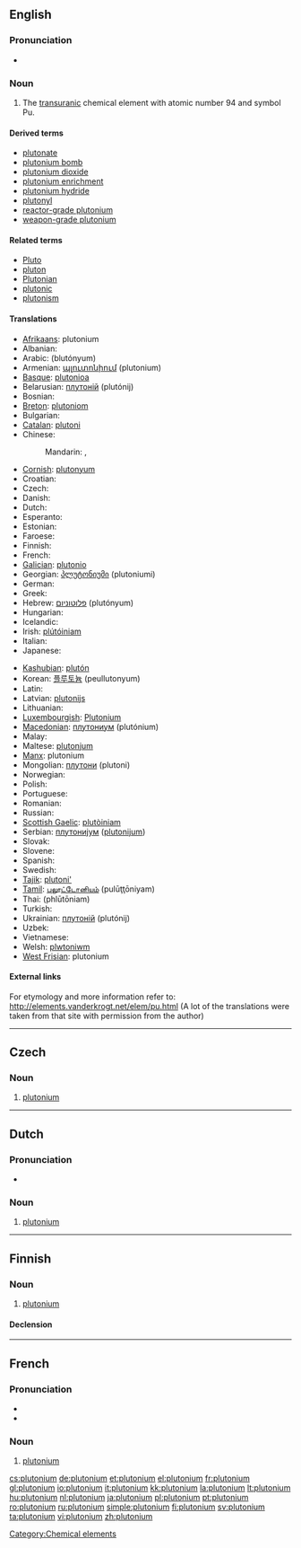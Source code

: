 {{also|Plutonium|plutónium}}
==English==
{{elements|Pu|neptunium|Np|americium|Am}}

===Pronunciation===
* {{audio|en-us-plutonium.ogg|Audio (US)}}

===Noun===
{{en-noun|-}}
{{wikipedia}}

# {{element}} The [[transuranic]] chemical element with atomic number 94 and symbol Pu.

====Derived terms====
* [[plutonate]]
* [[plutonium bomb]]
* [[plutonium dioxide]]
* [[plutonium enrichment]]
* [[plutonium hydride]]
* [[plutonyl]]
* [[reactor-grade plutonium]]
* [[weapon-grade plutonium]]

====Related terms====
* [[Pluto]]
* [[pluton]]
* [[Plutonian]]
* [[plutonic]]
* [[plutonism]]

====Translations====
{{trans-top|chemical element}}
* [[Afrikaans]]: plutonium
* Albanian: {{t-|sq|plutonium|xs=Albanian}}
* Arabic: {{Arab|[[بلوتونيوم]]}} (blutónyum) {{m}}
* Armenian: [[պլուտոնիում]] (plutonium)
* [[Basque]]: [[plutonioa]]
* Belarusian: [[плутонiй]] (plutónij) {{m}}
* Bosnian: {{t-|bs|plutonij}}
* [[Breton]]: [[plutoniom]] {{m}}
* Bulgarian: {{t+|bg|плутоний|m|tr=plutónij}}
* [[Catalan]]: [[plutoni]]
* Chinese:
*: Mandarin: {{t|zh|鈈|sc=Hani}}, {{t|zh|钚|tr=bù)|sc=Hani}}
* [[Cornish]]: [[plutonyum]]
* Croatian: {{t-|hr|plutonij}}
* Czech: {{t+|cs|plutonium|n}}
* Danish: {{t-|da|plutonium}}
* Dutch: {{t+|nl|plutonium|n}}
* Esperanto: {{t-|eo|plutonio|xs=Esperanto}}
* Estonian: {{t-|et|plutoonium}}
* Faroese: {{t-|fo|plutonium|xs=Faroese}}
* Finnish: {{t+|fi|plutonium}}
* French: {{t+|fr|plutonium|m}}
* [[Galician]]: [[plutonio]]
* Georgian: [[პლუტონიუმი]] (plutoniumi)
* German: {{t+|de|Plutonium|n}}
* Greek: {{t+|el|πλουτώνιο|n|tr=ploutónio}}
* Hebrew: [[פלוטוניום]] (plutónyum)
* Hungarian: {{t+|hu|plutónium}}
* Icelandic: {{t+|is|plúton}}
* Irish: [[plútóiniam]]
* Italian: {{t+|it|plutonio|m}}
* Japanese: {{t+|ja|プルトニウム|tr=purutoniumu}}
{{trans-mid}}
* [[Kashubian]]: [[plutón]]
* Korean: [[플루토늄]] (peullutonyum)
* Latin: {{t+|la|plutonium}}
* Latvian: [[plutonijs]]
* Lithuanian: {{t+|lt|plutonis|xs=Lithuanian}}
* [[Luxembourgish]]: [[Plutonium]]
* [[Macedonian]]: [[плутониум]] (plutónium) {{m}}
* Malay: {{t-|ms|plutonium|xs=Malay}}
* Maltese: [[plutonjum]]
* [[Manx]]: plutonium
* Mongolian: [[плутони]] (plutoni)
* Norwegian: {{t-|no|plutonium}}
* Polish: {{t+|pl|pluton|m}}
* Portuguese: {{t+|pt|plutónio|m}}
* Romanian: {{t+|ro|plutoniu|n}}
* Russian: {{t+|ru|плутоний|m|tr=plutónij}}
* [[Scottish Gaelic]]: [[plutòiniam]]
* Serbian: [[плутониjум]] ([[plutonijum]]) {{m}}
* Slovak: {{t-|sk|plutonium}}
* Slovene: {{t+|sl|plutonij}}
* Spanish: {{t+|es|plutonio|m}}
* Swedish: {{t+|sv|plutonium}}
* [[Tajik]]: [[plutoni']]
* [[Tamil]]: [[புலூட்டோனியம்]] (pulūţţōniyam)
* Thai: {{Thai|[[พลูโทเนียม]]}} (phlūtōniam)
* Turkish: {{t+|tr|plütonyum}}
* Ukrainian: [[плутонiй]] (plutónij) {{m}}
* Uzbek: {{t-|uz|плутоний|tr=plutoniy|sc=Cyrl|xs=Uzbek}}
* Vietnamese: {{t-|vi|plutoni|xs=Vietnamese}}
* Welsh: [[plwtoniwm]]
* [[West Frisian]]: plutonium
{{trans-bottom}}

====External links====
For etymology and more information refer to:
http://elements.vanderkrogt.net/elem/pu.html
(A lot of the translations were taken from that site with permission from the author)

[[Category:Chemical elements]]

----

==Czech==

===Noun===
{{infl|cs|noun|g=n}}

# {{element|lang=cs}} [[#English|plutonium]]

----

==Dutch==
{{wikipedia|lang=nl}}

===Pronunciation===
* {{audio|Nl-plutonium.ogg|Audio}}

===Noun===
{{infl|nl|noun|g=n}}

# {{chemical element|lang=nl}} [[#English|plutonium]]

----

==Finnish==
{{wikipedia|lang=fi}}

===Noun===
{{infl|fi|noun}}

# {{element|lang=fi}} [[#English|plutonium]]

====Declension====
{{fi-decl-risti|plutonium}}
----
==French==
{{wikipedia|lang=fr}}

===Pronunciation===
* {{IPA|lang=fr|/ply.tɔ.njɔm/ }}
* {{audio|Fr-plutonium.ogg|Audio}}

===Noun===
{{fr-noun-unc|m}}

# {{chemical element|lang=fr}} [[#English|plutonium]]

[[cs:plutonium]]
[[de:plutonium]]
[[et:plutonium]]
[[el:plutonium]]
[[fr:plutonium]]
[[gl:plutonium]]
[[io:plutonium]]
[[it:plutonium]]
[[kk:plutonium]]
[[la:plutonium]]
[[lt:plutonium]]
[[hu:plutonium]]
[[nl:plutonium]]
[[ja:plutonium]]
[[pl:plutonium]]
[[pt:plutonium]]
[[ro:plutonium]]
[[ru:plutonium]]
[[simple:plutonium]]
[[fi:plutonium]]
[[sv:plutonium]]
[[ta:plutonium]]
[[vi:plutonium]]
[[zh:plutonium]]